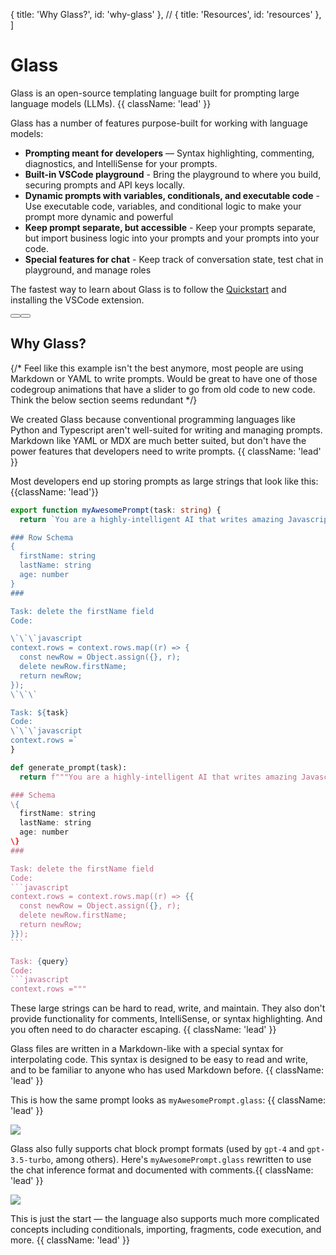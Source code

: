 

  { title: 'Why Glass?', id: 'why-glass' },
  // { title: 'Resources', id: 'resources' },
]

<HeroPattern />

# Glass

Glass is an open-source templating language built for prompting large language models (LLMs). {{ className: 'lead' }}

Glass has a number of features purpose-built for working with language models:

- **Prompting meant for developers** — Syntax highlighting, commenting, diagnostics, and IntelliSense for your prompts.
- **Built-in VSCode playground** - Bring the playground to where you build, securing prompts and API keys locally.
- **Dynamic prompts with variables, conditionals, and executable code** - Use executable code, variables, and conditional logic to make your prompt more dynamic and powerful
- **Keep prompt separate, but accessible** - Keep your prompts separate, but import business logic into your prompts and your prompts into your code.
- **Special features for chat** - Keep track of conversation state, test chat in playground, and manage roles

The fastest way to learn about Glass is to follow the [Quickstart](/quickstart) and installing the VSCode extension.

<div className="not-prose mb-16 mt-6 flex gap-3">
  <Button href="/quickstart" arrow="right" children="Quickstart" />
  <Button href="/vscode" variant="outline" children="VSCode extension" />
</div>

## Why Glass?

{/* Feel like this example isn't the best anymore, most people are using Markdown or YAML to write prompts. Would be great to have one of those codegroup animations that have a slider to go from old code to new code. Think the below section seems redundant */}

We created Glass because conventional programming languages like Python and Typescript aren't well-suited for writing and managing prompts. Markdown like YAML or MDX are much better suited, but don't have the power features that developers need to write prompts. {{ className: 'lead' }}

Most developers end up storing prompts as large strings that look like this: {{className: 'lead'}}

<CodeGroup title="The old way of writing and storing prompts">

```ts
export function myAwesomePrompt(task: string) {
  return `You are a highly-intelligent AI that writes amazing Javascript code.  Write JavaScript code to complete the tasks below given the following schema:

### Row Schema
{
  firstName: string
  lastName: string
  age: number
}
###

Task: delete the firstName field
Code:

\`\`\`javascript
context.rows = context.rows.map((r) => {
  const newRow = Object.assign({}, r);
  delete newRow.firstName;
  return newRow;
});
\`\`\`

Task: ${task}
Code:
\`\`\`javascript
context.rows =`
}
```

````python
def generate_prompt(task):
  return f"""You are a highly-intelligent AI that writes amazing Javascript code.  Write JavaScript code to complete the tasks below given the following schema:

### Schema
\{
  firstName: string
  lastName: string
  age: number
\}
###

Task: delete the firstName field
Code:
```javascript
context.rows = context.rows.map((r) => {{
  const newRow = Object.assign({}, r);
  delete newRow.firstName;
  return newRow;
}});
```

Task: {query}
Code:
```javascript
context.rows ="""
````

</CodeGroup>

These large strings can be hard to read, write, and maintain. They also don't provide functionality for comments, IntelliSense, or syntax highlighting. And you often need to do character escaping. {{ className: 'lead' }}

Glass files are written in a Markdown-like with a special syntax for interpolating code. This syntax is designed to be easy to read and write, and to be familiar to anyone who has used Markdown before. {{ className: 'lead' }}

This is how the same prompt looks as `myAwesomePrompt.glass`: {{ className: 'lead' }}

<Image src={indexCompletion} />

Glass also fully supports chat block prompt formats (used by `gpt-4` and `gpt-3.5-turbo`, among others). Here's `myAwesomePrompt.glass` rewritten to use the chat inference format and documented with comments.{{ className: 'lead' }}

<Image src={indexChat} />

This is just the start — the language also supports much more complicated concepts including conditionals, importing, fragments, code execution, and more. {{ className: 'lead' }}
